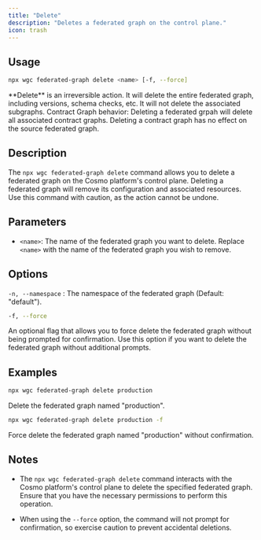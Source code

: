 ```yaml
---
title: "Delete"
description: "Deletes a federated graph on the control plane."
icon: trash
---
```


## Usage

```bash
npx wgc federated-graph delete <name> [-f, --force]
```

<Note>
  **Delete** is an irreversible action. It will delete the entire federated
  graph, including versions, schema checks, etc. It will not delete the
  associated subgraphs.
</Note>

<Note>
  Contract Graph behavior: Deleting a federated grpah will delete all associated
  contract graphs. Deleting a contract graph has no effect on the source
  federated graph.
</Note>

## Description

The `npx wgc federated-graph delete` command allows you to delete a federated graph on the Cosmo platform's control plane. Deleting a federated graph will remove its configuration and associated resources. Use this command with caution, as the action cannot be undone.

## Parameters

- `<name>`: The name of the federated graph you want to delete. Replace `<name>` with the name of the federated graph you wish to remove.

## Options

`-n, --namespace` : The namespace of the federated graph (Default: "default").

```bash
-f, --force
```

An optional flag that allows you to force delete the federated graph without being prompted for confirmation. Use this option if you want to delete the federated graph without additional prompts.

## Examples

```bash
npx wgc federated-graph delete production
```

Delete the federated graph named "production".

```bash
npx wgc federated-graph delete production -f
```

Force delete the federated graph named "production" without confirmation.

## Notes

- The `npx wgc federated-graph delete` command interacts with the Cosmo platform's control plane to delete the specified federated graph. Ensure that you have the necessary permissions to perform this operation.

- When using the `--force` option, the command will not prompt for confirmation, so exercise caution to prevent accidental deletions.
